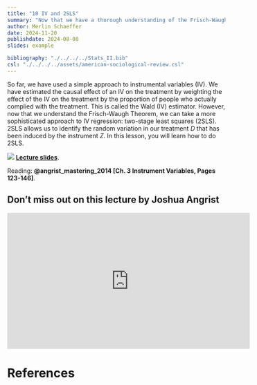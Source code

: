 ```yaml
---
title: "10 IV and 2SLS"
summary: "Now that we have a thorough understanding of the Frisch-Waugh Theorem, we can take another perspective on IV-Regression: Two-Stage Least Squares"
author: Merlin Schaeffer
date: 2024-11-20
publishdate: 2024-08-08
slides: example

bibliography: "./../../../Stats_II.bib"
csl: "./../../../assets/american-sociological-review.csl"
---
```


So far, we have used a simple approach to instrumental variables (IV). We have estimated the causal effect of an IV on the treatment by weighting the effect of the IV on the treatment by the proportion of people who actually complied with the treatment. This is called the Wald (IV) estimator. However, now that we understand the Frisch-Waugh Theorem, we can take a more sophisticated approach to IV regression: two-stage least squares (2SLS). 2SLS allows us to identify the random variation in our treatment $D$ that has been induced by the instrument $Z$. In this lesson, you will learn how to do 2SLS.

![](/Lectures/7-NatExp-IV1/7-NatExp-IV1_files/figure-html/DAG5-1.png)
[**Lecture slides**](/Lectures/10-IV-2SLS/10-IV-2SLS.html).

Reading: **@angrist_mastering_2014[Ch. 3 Instrument Variables, Pages 123-146]**.

## Don't miss out on this lecture by Joshua Angrist
<iframe width="560" height="315" src="https://www.youtube.com/embed/yHypzxYikqk" title="YouTube video player" frameborder="0" allow="accelerometer; autoplay; clipboard-write; encrypted-media; gyroscope; picture-in-picture" allowfullscreen></iframe>

# References
